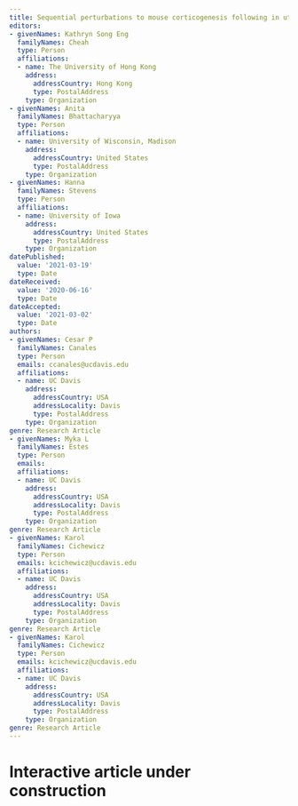 ```yaml
---
title: Sequential perturbations to mouse corticogenesis following in utero maternal immune activation
editors:
- givenNames: Kathryn Song Eng
  familyNames: Cheah
  type: Person
  affiliations:
  - name: The University of Hong Kong
    address:
      addressCountry: Hong Kong
      type: PostalAddress
    type: Organization
- givenNames: Anita
  familyNames: Bhattacharyya
  type: Person
  affiliations:
  - name: University of Wisconsin, Madison
    address:
      addressCountry: United States
      type: PostalAddress
    type: Organization    
- givenNames: Hanna
  familyNames: Stevens
  type: Person
  affiliations:
  - name: University of Iowa
    address:
      addressCountry: United States
      type: PostalAddress
    type: Organization    
datePublished:
  value: '2021-03-19'
  type: Date
dateReceived:
  value: '2020-06-16'
  type: Date
dateAccepted:
  value: '2021-03-02'
  type: Date
authors:
- givenNames: Cesar P
  familyNames: Canales
  type: Person
  emails: ccanales@ucdavis.edu
  affiliations:
  - name: UC Davis
    address:
      addressCountry: USA
      addressLocality: Davis
      type: PostalAddress
    type: Organization
genre: Research Article
- givenNames: Myka L
  familyNames: Estes
  type: Person
  emails: 
  affiliations:
  - name: UC Davis
    address:
      addressCountry: USA
      addressLocality: Davis
      type: PostalAddress
    type: Organization
genre: Research Article
- givenNames: Karol
  familyNames: Cichewicz
  type: Person
  emails: kcichewicz@ucdavis.edu
  affiliations:
  - name: UC Davis
    address:
      addressCountry: USA
      addressLocality: Davis
      type: PostalAddress
    type: Organization
genre: Research Article
- givenNames: Karol
  familyNames: Cichewicz
  type: Person
  emails: kcichewicz@ucdavis.edu
  affiliations:
  - name: UC Davis
    address:
      addressCountry: USA
      addressLocality: Davis
      type: PostalAddress
    type: Organization
genre: Research Article
---
```


# Interactive article under construction

